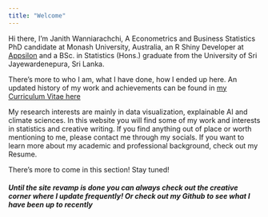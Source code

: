 ```yaml
---
title: "Welcome"
---
```


Hi there, I’m Janith Wanniarachchi, A Econometrics and Business Statistics PhD candidate at Monash University, Australia, an R Shiny Developer at [Appsilon](https://appsilon.com/) and a BSc. in Statistics (Hons.) graduate from the University of Sri Jayewardenepura, Sri Lanka. 

There's more to who I am, what I have done, how I ended up here. An updated history of my work and achievements can be found in [my Curriculum Vitae here](Janith_Wanniarachchi_Portfolio.pdf)

My research interests are mainly in data visualization, explainable AI and climate sciences. In this website you will find some of my work and interests in statistics and creative writing. If you find anything out of place or worth mentioning to me, please contact me through my socials. If you want to learn more about my academic and professional background, check out my Resume. 

There's more to come in this section! Stay tuned!

```{=html}
<h5> Until the site revamp is done you can always check out the creative corner where I update frequently! Or check out my Github to see what I have been up to recently </h5>
```
